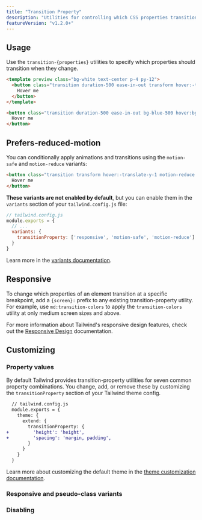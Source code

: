 ```yaml
---
title: "Transition Property"
description: "Utilities for controlling which CSS properties transition."
featureVersion: "v1.2.0+"
---
```




## Usage

Use the `transition-{properties}` utilities to specify which properties should transition when they change.

```html
<template preview class="bg-white text-center p-4 py-12">
  <button class="transition duration-500 ease-in-out transform hover:-translate-y-1 hover:scale-110 bg-blue-500 hover:bg-red-500 text-white font-bold py-2 px-4 rounded">
    Hover me
  </button>
</template>

<button class="transition duration-500 ease-in-out bg-blue-500 hover:bg-red-500 transform hover:-translate-y-1 hover:scale-110 ...">
  Hover me
</button>
```

## Prefers-reduced-motion

You can conditionally apply animations and transitions using the `motion-safe` and `motion-reduce` variants:

```html
<button class="transition transform hover:-translate-y-1 motion-reduce:transition-none motion-reduce:transform-none ...">
  Hover me
</button>
```

**These variants are not enabled by default**, but you can enable them in the `variants` section of your `tailwind.config.js` file:

```js
// tailwind.config.js
module.exports = {
  // ...
  variants: {
    transitionProperty: ['responsive', 'motion-safe', 'motion-reduce']
  }
}
```

Learn more in the [variants documentation](/docs/pseudo-class-variants#motion-safe-v1-6-0).

## Responsive

To change which properties of an element transition at a specific breakpoint, add a `{screen}:` prefix to any existing transition-property utility. For example, use `md:transition-colors` to apply the `transition-colors` utility at only medium screen sizes and above.

For more information about Tailwind's responsive design features, check out the [Responsive Design](/docs/responsive-design) documentation.

## Customizing

### Property values

By default Tailwind provides transition-property utilities for seven common property combinations. You change, add, or remove these by customizing the `transitionProperty` section of your Tailwind theme config.

```diff
  // tailwind.config.js
  module.exports = {
    theme: {
      extend: {
        transitionProperty: {
+         'height': 'height',
+         'spacing': 'margin, padding',
        }
      }
    }
  }
```

Learn more about customizing the default theme in the [theme customization documentation](/docs/theme#customizing-the-default-theme).

### Responsive and pseudo-class variants

<Variants plugin="transitionProperty" name="transition-property" />

### Disabling

<Disabling plugin="transitionProperty" name="transition-property" />

